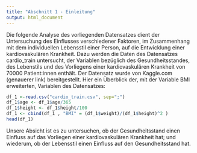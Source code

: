 ```yaml
---
title: "Abschnitt 1 - Einleitung"
output: html_document
---
```

Die folgende Analyse des vorliegenden Datensatzes dient der Untersuchung des Einflusses verschiedener Faktoren, im Zusammenhang mit dem individuellen Lebensstil einer Person, auf die Entwicklung einer kardiovaskulären Krankheit.
Dazu werden die Daten des Datensatzes cardio_train untersucht, der Variablen bezüglich des Gesundheitsstandes, des Lebenstils und des Vorliegens einer kardiovaskulären Krankheit von 70000 Patient:innen enthält. Der Datensatz wurde von Kaggle.com (genauerer link) bereitgestellt.
Hier ein Überblick der, mit der Variable BMI erweiterten, Variablen des Datensatzes: 

```r
df_1 <-read.csv("cardio_train.csv", sep=";")
df_1$age <- df_1$age/365
df_1$height <- df_1$height/100
df_1 <- cbind(df_1 , "BMI" = (df_1$weight)/(df_1$height)^2 )
head(df_1)
```
 Unsere Absicht ist es zu untersuchen, ob der Gesundheitsstand einen Einfluss auf das Vorliegen einer kardiovaskulären Krankheit hat; und wiederum, ob der Lebensstil einen Einfluss auf den Gesundheitsstand hat. 














